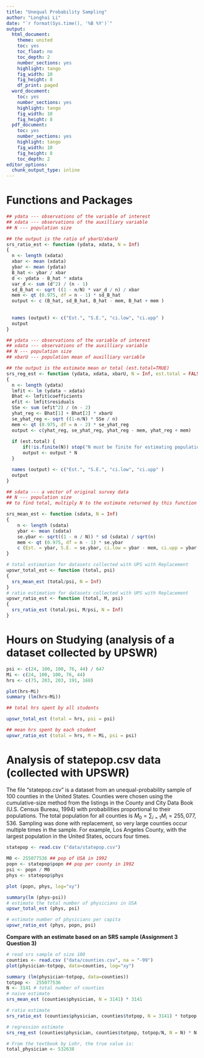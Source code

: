```yaml
---
title: "Unequal Probability Sampling"
author: "Longhai Li"
date: "`r format(Sys.time(), '%B %Y')`"
output:
  html_document:
    theme: united
    toc: yes
    toc_float: no
    toc_depth: 2
    number_sections: yes
    highlight: tango
    fig_width: 10
    fig_height: 8
    df_print: paged
  word_document:
    toc: yes
    number_sections: yes
    highlight: tango
    fig_width: 10
    fig_height: 8
  pdf_document: 
    toc: yes
    number_sections: yes
    highlight: tango
    fig_width: 10
    fig_height: 8
    toc_depth: 2
editor_options:
  chunk_output_type: inline
---
```



\section{Used Functions or Packages}
# Functions and Packages
```r
## ydata --- observations of the variable of interest
## xdata --- observations of the auxilliary variable
## N --- population size

## the output is the ratio of ybarU/xbarU
srs_ratio_est <- function (ydata, xdata, N = Inf)
{	
  n <- length (xdata)
  xbar <- mean (xdata)
  ybar <- mean (ydata)
  B_hat <- ybar / xbar
  d <- ydata - B_hat * xdata
  var_d <- sum (d^2) / (n - 1)
  sd_B_hat <- sqrt ((1 - n/N) * var_d / n) / xbar
  mem <- qt (0.975, df = n - 1) * sd_B_hat
  output <- c (B_hat, sd_B_hat, B_hat - mem, B_hat + mem )
  
  
  names (output) <- c("Est.", "S.E.", "ci.low", "ci.upp" )
  output
}

## ydata --- observations of the variable of interest
## xdata --- observations of the auxilliary variable
## N --- population size
## xbarU --- population mean of auxilliary variable

## the output is the estimate mean or total (est.total=TRUE)
srs_reg_est <- function (ydata, xdata, xbarU, N = Inf, est.total = FALSE)
{
  n <- length (ydata)
  lmfit <- lm (ydata ~ xdata)
  Bhat <- lmfit$coefficients
  efit <- lmfit$residuals
  SSe <- sum (efit^2) / (n - 2) 
  yhat_reg <- Bhat[1] + Bhat[2] * xbarU
  se_yhat_reg <- sqrt ((1-n/N) * SSe / n)
  mem <- qt (0.975, df = n - 2) * se_yhat_reg
  output <- c(yhat_reg, se_yhat_reg, yhat_reg - mem, yhat_reg + mem)
  
  if (est.total) {
      if(!is.finite(N)) stop("N must be finite for estimating population total" )
      output <- output * N
  }

  names (output) <- c("Est.", "S.E.", "ci.low", "ci.upp" )
  output
}

## sdata --- a vector of original survey data
## N --- population size
## to find total, multiply N to the estimate returned by this function

srs_mean_est <- function (sdata, N = Inf)
{
	n <- length (sdata)
	ybar <- mean (sdata)
	se.ybar <- sqrt((1 - n / N)) * sd (sdata) / sqrt(n)  
	mem <- qt (0.975, df = n - 1) * se.ybar
	c (Est. = ybar, S.E. = se.ybar, ci.low = ybar - mem, ci.upp = ybar + mem)
}

# total estimation for datasets collected with UPS with Replacement
upswr_total_est <- function (total, psi)
{	
  srs_mean_est (total/psi, N = Inf)
}
# ratio estimation for datasets collected with UPS with Replacement
upswr_ratio_est <- function (total, M, psi)
{
  srs_ratio_est (total/psi, M/psi, N = Inf)
}

```

# Hours on Studying (analysis of a dataset collected by UPSWR)
```r

psi <- c(24, 100, 100, 76, 44) / 647
Mi <- c(24, 100, 100, 76, 44)
hrs <- c(75, 203, 203, 191, 168)

plot(hrs~Mi)
summary (lm(hrs~Mi))

## total hrs spent by all students

upswr_total_est (total = hrs, psi = psi)

## mean hrs spent by each student
upswr_ratio_est (total = hrs, M = Mi, psi = psi)

```

# Analysis of statepop.csv data (collected with UPSWR)

The file "statepop.csv" is a dataset from an unequal-probability sample of 100 counties in the United States. Counties were chosen using the cumulative-size method from the listings in the County and City Data Book (U.S. Census Bureau, 1994) with probabilities proportional to their populations. The total population for all counties is $M_0 = \sum_{i=1} M_i = 255,077,536$. Sampling was done with replacement, so very large counties occur multiple times in the sample. For example, Los Angeles County, with the largest population in the United States, occurs four times.

```r
statepop <- read.csv ("data/statepop.csv")

M0 <- 255077536 ## pop of USA in 1992
popn <- statepop$popn ## pop per county in 1992
psi <- popn / M0
phys <- statepop$phys

plot (popn, phys, log="xy")

summary(lm (phys~psi))
# estimate the total number of physicians in USA
upswr_total_est (phys, psi)

# estimate number of physicians per capita
upswr_ratio_est (phys, popn, psi)
```

**Compare with an estimate based on an SRS sample (Assignment 3 Question 3)**

```r
# read srs sample of size 100
counties <- read.csv ("data/counties.csv", na = "-99")
plot(physician~totpop, data=counties, log="xy")

summary (lm(physician~totpop, data=counties))
totpop <-  255077536
N <- 3141 # total number of counties
# naive estimate 
srs_mean_est (counties$physician, N = 3141) * 3141

# ratio estimate
srs_ratio_est (counties$physician, counties$totpop, N = 3141) * totpop

# regression estimate
srs_reg_est (counties$physician, counties$totpop, totpop/N, N = N) * N 

# From the textbook by Lohr, the true value is: 
total_physician <- 532638
```

